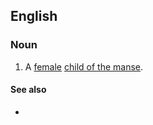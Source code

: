==English==

===Noun===
{{en-noun|daughters of the manse}}

# A [[female]] [[child of the manse]].

====See also====
* {{l|en|son of the manse}}